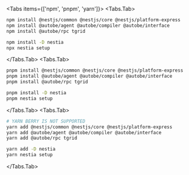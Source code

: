 
<Tabs items={['npm', 'pnpm', 'yarn']}>
  <Tabs.Tab>
```bash filename="Terminal" copy
npm install @nestjs/common @nestjs/core @nestjs/platform-express
npm install @autobe/agent @autobe/compiler @autobe/interface
npm install @autobe/rpc tgrid

npm install -D nestia
npx nestia setup
```
  </Tabs.Tab>
  <Tabs.Tab>
```bash filename="Terminal" copy
pnpm install @nestjs/common @nestjs/core @nestjs/platform-express
pnpm install @autobe/agent @autobe/compiler @autobe/interface
pnpm install @autobe/rpc tgrid

pnpm install -D nestia
pnpm nestia setup
```
  </Tabs.Tab>
  <Tabs.Tab>
```bash filename="Terminal" copy
# YARN BERRY IS NOT SUPPORTED
yarn add @nestjs/common @nestjs/core @nestjs/platform-express
yarn add @autobe/agent @autobe/compiler @autobe/interface
yarn add @autobe/rpc tgrid

yarn add -D nestia
yarn nestia setup
```
  </Tabs.Tab>
</Tabs>